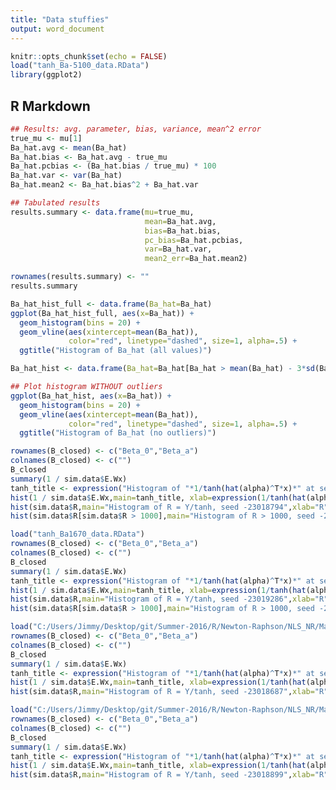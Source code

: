 ```yaml
---
title: "Data stuffies"
output: word_document
---
```


```r
knitr::opts_chunk$set(echo = FALSE)
load("tanh_Ba-5100_data.RData")
library(ggplot2)
```

## R Markdown
```r
## Results: avg. parameter, bias, variance, mean^2 error
true_mu <- mu[1]
Ba_hat.avg <- mean(Ba_hat)
Ba_hat.bias <- Ba_hat.avg - true_mu
Ba_hat.pcbias <- (Ba_hat.bias / true_mu) * 100
Ba_hat.var <- var(Ba_hat)
Ba_hat.mean2 <- Ba_hat.bias^2 + Ba_hat.var

## Tabulated results
results.summary <- data.frame(mu=true_mu,
                              mean=Ba_hat.avg,
                              bias=Ba_hat.bias,
                              pc_bias=Ba_hat.pcbias,
                              var=Ba_hat.var,
                              mean2_err=Ba_hat.mean2)

rownames(results.summary) <- ""
results.summary

Ba_hat_hist_full <- data.frame(Ba_hat=Ba_hat)
ggplot(Ba_hat_hist_full, aes(x=Ba_hat)) +
  geom_histogram(bins = 20) +
  geom_vline(aes(xintercept=mean(Ba_hat)),
             color="red", linetype="dashed", size=1, alpha=.5) +
  ggtitle("Histogram of Ba_hat (all values)")

Ba_hat_hist <- data.frame(Ba_hat=Ba_hat[Ba_hat > mean(Ba_hat) - 3*sd(Ba_hat) & Ba_hat < mean(Ba_hat) + 3*sd(Ba_hat)])

## Plot histogram WITHOUT outliers
ggplot(Ba_hat_hist, aes(x=Ba_hat)) +
  geom_histogram(bins = 20) +
  geom_vline(aes(xintercept=mean(Ba_hat)),
             color="red", linetype="dashed", size=1, alpha=.5) +
  ggtitle("Histogram of Ba_hat (no outliers)")
```

```r
rownames(B_closed) <- c("Beta_0","Beta_a")
colnames(B_closed) <- c("")
B_closed
summary(1 / sim.data$E.Wx)
tanh_title <- expression("Histogram of "*1/tanh(hat(alpha)^T*x)*" at seed -23018794")
hist(1 / sim.data$E.Wx,main=tanh_title, xlab=expression(1/tanh(hat(alpha)^T*x)),breaks = 20, col = "red")
hist(sim.data$R,main="Histogram of R = Y/tanh, seed -23018794",xlab="R", col="red")
hist(sim.data$R[sim.data$R > 1000],main="Histogram of R > 1000, seed -23018794",xlab="R", col="red")
```

```r
load("tanh_Ba1670_data.RData")
rownames(B_closed) <- c("Beta_0","Beta_a")
colnames(B_closed) <- c("")
B_closed
summary(1 / sim.data$E.Wx)
tanh_title <- expression("Histogram of "*1/tanh(hat(alpha)^T*x)*" at seed -23019286")
hist(1 / sim.data$E.Wx,main=tanh_title, xlab=expression(1/tanh(hat(alpha)^T*x)),breaks = 20, col = "red")
hist(sim.data$R,main="Histogram of R = Y/tanh, seed -23019286",xlab="R", col="red")
hist(sim.data$R[sim.data$R > 1000],main="Histogram of R > 1000, seed -23019286",xlab="R", col="red")
```

```r
load("C:/Users/Jimmy/Desktop/git/Summer-2016/R/Newton-Raphson/NLS_NR/Markdown Output/tanh_Ba1_68_data.RData")
rownames(B_closed) <- c("Beta_0","Beta_a")
colnames(B_closed) <- c("")
B_closed
summary(1 / sim.data$E.Wx)
tanh_title <- expression("Histogram of "*1/tanh(hat(alpha)^T*x)*" at seed -23018687")
hist(1 / sim.data$E.Wx,main=tanh_title, xlab=expression(1/tanh(hat(alpha)^T*x)),breaks = 20, col = "red")
hist(sim.data$R,main="Histogram of R = Y/tanh, seed -23018687",xlab="R", col="red")
```

```r
load("C:/Users/Jimmy/Desktop/git/Summer-2016/R/Newton-Raphson/NLS_NR/Markdown Output/tanh_Ba1_57_data.RData")
rownames(B_closed) <- c("Beta_0","Beta_a")
colnames(B_closed) <- c("")
B_closed
summary(1 / sim.data$E.Wx)
tanh_title <- expression("Histogram of "*1/tanh(hat(alpha)^T*x)*" at seed -23018899")
hist(1 / sim.data$E.Wx,main=tanh_title, xlab=expression(1/tanh(hat(alpha)^T*x)),breaks = 20, col = "red")
hist(sim.data$R,main="Histogram of R = Y/tanh, seed -23018899",xlab="R", col="red")
```